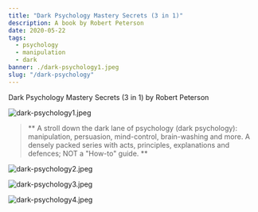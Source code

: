 ---
title: "Dark Psychology Mastery Secrets (3 in 1)"
description: A book by Robert Peterson
date: 2020-05-22
tags:
  - psychology
  - manipulation
  - dark
banner: ./dark-psychology1.jpeg
slug: "/dark-psychology"
---

Dark Psychology Mastery Secrets (3 in 1) by Robert Peterson

![dark-psychology1.jpeg](dark-psychology1.jpeg)

> ** A stroll down the dark lane of psychology (dark psychology): manipulation, persuasion, mind-control, brain-washing and more. A densely packed series with acts, principles, explanations and defences; NOT a "How-to" guide. **

![dark-psychology2.jpeg](dark-psychology2.jpeg)

![dark-psychology3.jpeg](dark-psychology3.jpeg)

![dark-psychology4.jpeg](dark-psychology4.jpeg)